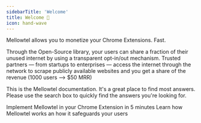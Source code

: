 ```yaml
---
sidebarTitle: 'Welcome'
title: Welcome 👋
icon: hand-wave
---
```


Mellowtel allows you to monetize your Chrome Extensions. Fast.

Through the Open-Source library, your users can share a fraction of their unused internet by using a transparent opt-in/out mechanism. Trusted partners — from startups to enterprises — access the internet through the network to scrape publicly available websites and you get a share of the revenue (1000 users —> $50 MRR)


This is the Mellowtel documentation. It's a great place to find most answers. Please use the search box to quickly find the answers you're looking for.

<CardGroup cols={2}>
    <Card title="Quickstart (5 minutes)" icon="rocket" href="/get-started/quickstart">
        Implement Mellowtel in your Chrome Extension in 5 minutes
    </Card>
    <Card title="Learn Concepts" icon="graduation-cap" href="/concepts/user-experience">
        Learn how Mellowtel works an how it safeguards your users
    </Card>
</CardGroup>
